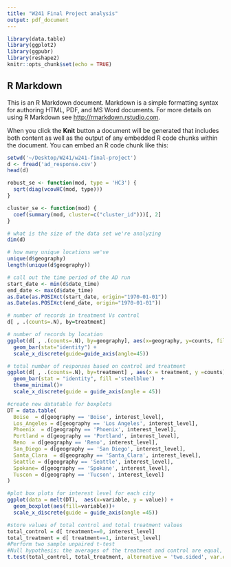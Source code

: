 ```yaml
---
title: "W241 Final Project analysis"
output: pdf_document
---
```


```r
library(data.table)
library(ggplot2)
library(ggpubr)
library(reshape2)
knitr::opts_chunk$set(echo = TRUE)
```

## R Markdown

This is an R Markdown document. Markdown is a simple formatting syntax for authoring HTML, PDF, and MS Word documents. For more details on using R Markdown see <http://rmarkdown.rstudio.com>.

When you click the **Knit** button a document will be generated that includes both content as well as the output of any embedded R code chunks within the document. You can embed an R code chunk like this:

```r
setwd('~/Desktop/W241/w241-final-project')
d <- fread('ad_response.csv')
head(d)

robust_se <- function(mod, type = 'HC3') { 
  sqrt(diag(vcovHC(mod, type)))
}

cluster_se <- function(mod) {
  coef(summary(mod, cluster=c("cluster_id")))[, 2]
}
```
```r
# what is the size of the data set we're analyzing
dim(d)

# how many unique locations we've
unique(d$geography)
length(unique(d$geography))

# call out the time period of the AD run
start_date <- min(d$date_time)
end_date <- max(d$date_time)
as.Date(as.POSIXct(start_date, origin="1970-01-01"))
as.Date(as.POSIXct(end_date, origin="1970-01-01"))

# number of records in treatment Vs control
d[ , .(counts=.N), by=treatment]

# number of records by location
ggplot(d[ , .(counts=.N), by=geography], aes(x=geography, y=counts, fill = geography)) + 
  geom_bar(stat="identity") +
  scale_x_discrete(guide=guide_axis(angle=45))

# total number of responses based on control and treatment
ggplot(d[ , .(counts=.N), by=treatment] , aes(x = treatment, y =counts)) +
  geom_bar(stat = "identity", fill ='steelblue')  +
  theme_minimal()+
  scale_x_discrete(guide = guide_axis(angle = 45))


```


```r
#create new datatable for boxplots
DT = data.table(
  Boise  = d[geography == 'Boise', interest_level],
  Los_Angeles = d[geography == 'Los Angeles', interest_level],
  Phoenix  = d[geography == 'Phoenix', interest_level],
  Portland = d[geography == 'Portland', interest_level],
  Reno  = d[geography == 'Reno', interest_level],
  San_Diego = d[geography == 'San Diego', interest_level],
  Santa_Clara  = d[geography == 'Santa_Clara', interest_level],
  Seattle = d[geography == 'Seattle', interest_level],
  Spokane= d[geography == 'Spokane', interest_level],
  Tuscon = d[geography == 'Tucson', interest_level]
)

#plot box plots for interest level for each city
ggplot(data = melt(DT),  aes(x=variable, y = value)) + 
  geom_boxplot(aes(fill=variable))+
  scale_x_discrete(guide = guide_axis(angle =45))
```






```r
#store values of total control and total treatment values
total_control = d[ treatment==0, interest_level]
total_treatment = d[ treatment==1, interest_level]
#Perform two sample unpaired t-test
#Null hypothesis: the averages of the treatment and control are equal, alternative is they are not equal
t.test(total_control, total_treatment, alternative = 'two.sided', var.equal = FALSE)
```






